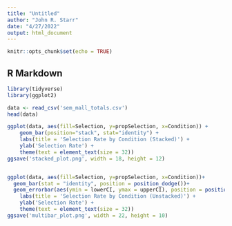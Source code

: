 ---
title: "Untitled"
author: "John R. Starr"
date: "4/27/2022"
output: html_document
---

```{r setup, include=FALSE}
knitr::opts_chunk$set(echo = TRUE)
```

## R Markdown

```{r cars}
library(tidyverse)
library(ggplot2)

data <- read_csv('sem_mall_totals.csv')
head(data)

ggplot(data, aes(fill=Selection, y=propSelection, x=Condition)) + 
    geom_bar(position="stack", stat="identity") +
    labs(title = 'Selection Rate by Condition (Stacked)') +
    ylab('Selection Rate') +
    theme(text = element_text(size = 32))
ggsave('stacked_plot.png', width = 18, height = 12)


ggplot(data, aes(fill=Selection, y=propSelection, x=Condition))+
  geom_bar(stat = "identity", position = position_dodge())+
  geom_errorbar(aes(ymin = lowerCI, ymax = upperCI), position = position_dodge(0.9)) +
    labs(title = 'Selection Rate by Condition (Unstacked)') +
    ylab('Selection Rate') +
    theme(text = element_text(size = 32))
ggsave('multibar_plot.png', width = 22, height = 10)
```


